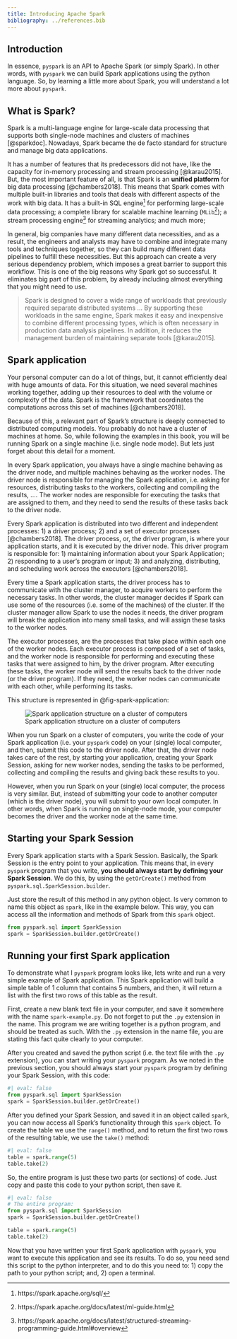 ```yaml
---
title: Introducing Apache Spark
bibliography: ../references.bib
---
```


## Introduction

In essence, `pyspark` is an API to Apache Spark (or simply Spark). In other words, with `pyspark` we can build Spark applications using the python language. So, by learning a little more about Spark, you will understand a lot more about `pyspark`.

<!-- ## What is Big Data? -->

<!-- The classical question: "how much big is big?" Even today, there is no clear definition to what "big data" is. But, the most accepted one is this: "big data is any data that we can no longer store, process or manage using traditional computing methods". In other words, big data is data whose volume, complexity or diversity makes it really hard or impossible to deal with this data on a single machine, like a desktop or a laptop. -->

<!-- Realize that, the meaning of "big" can vary in this matter. It is not only the volume (how much GB, TB or PB) of the data that can build a barrier. For example, maybe the velocity is the key issue here. A lot of companies (such as Google or Facebook) need to process data in real time, as it is being generated, so they need to think in terms of continuous flows and process, rather than storing and processing this data latter [@mitsloan2013]. In contrast, maybe the problem is that we need to deal with many different kinds of data at the same time, like videos, images and tree formats (i.e. XML and JSON like structures). -->

## What is Spark?

Spark is a multi-language engine for large-scale data processing that supports both single-node machines and clusters of machines [@sparkdoc]. Nowadays, Spark became the de facto standard for structure and manage big data applications.

It has a number of features that its predecessors did not have, like the capacity for in-memory processing and stream processing [@karau2015]. But, the most important feature of all, is that Spark is an **unified platform** for big data processing [@chambers2018]. This means that Spark comes with multiple built-in libraries and tools that deals with different aspects of the work with big data. It has a built-in SQL engine[^spark-1] for performing large-scale data processing; a complete library for scalable machine learning (`MLib`[^spark-2]); a stream processing engine[^spark-3] for streaming analytics; and much more;

[^spark-1]: https://spark.apache.org/sql/

[^spark-2]: https://spark.apache.org/docs/latest/ml-guide.html

[^spark-3]: https://spark.apache.org/docs/latest/structured-streaming-programming-guide.html#overview

In general, big companies have many different data necessities, and as a result, the engineers and analysts may have to combine and integrate many tools and techniques together, so they can build many different data pipelines to fulfill these necessities. But this approach can create a very serious dependency problem, which imposes a great barrier to support this workflow. This is one of the big reasons why Spark got so successful. It eliminates big part of this problem, by already including almost everything that you might need to use.

> Spark is designed to cover a wide range of workloads that previously required separate distributed systems ... By supporting these workloads in the same engine, Spark makes it easy and inexpensive to combine different processing types, which is often necessary in production data analysis pipelines. In addition, it reduces the management burden of maintaining separate tools [@karau2015].

## Spark application

Your personal computer can do a lot of things, but, it cannot efficiently deal with huge amounts of data. For this situation, we need several machines working together, adding up their resources to deal with the volume or complexity of the data. Spark is the framework that coordinates the computations across this set of machines [@chambers2018].

Because of this, a relevant part of Spark's structure is deeply connected to distributed computing models. You probably do not have a cluster of machines at home. So, while following the examples in this book, you will be running Spark on a single machine (i.e. single node mode). But lets just forget about this detail for a moment.

In every Spark application, you always have a single machine behaving as the driver node, and multiple machines behaving as the worker nodes. The driver node is responsible for managing the Spark application, i.e. asking for resources, distributing tasks to the workers, collecting and compiling the results, .... The worker nodes are responsible for executing the tasks that are assigned to them, and they need to send the results of these tasks back to the driver node.

Every Spark application is distributed into two different and independent processes: 1) a driver process; 2) and a set of executor processes [@chambers2018]. The driver process, or, the driver program, is where your application starts, and it is executed by the driver node. This driver program is responsible for: 1) maintaining information about your Spark Application; 2) responding to a user's program or input; 3) and analyzing, distributing, and scheduling work across the executors [@chambers2018].

Every time a Spark application starts, the driver process has to communicate with the cluster manager, to acquire workers to perform the necessary tasks. In other words, the cluster manager decides if Spark can use some of the resources (i.e. some of the machines) of the cluster. If the cluster manager allow Spark to use the nodes it needs, the driver program will break the application into many small tasks, and will assign these tasks to the worker nodes.

The executor processes, are the processes that take place within each one of the worker nodes. Each executor process is composed of a set of tasks, and the worker node is responsible for performing and executing these tasks that were assigned to him, by the driver program. After executing these tasks, the worker node will send the results back to the driver node (or the driver program). If they need, the worker nodes can communicate with each other, while performing its tasks.

This structure is represented in @fig-spark-application:

![Spark application structure on a cluster of computers](../Figures/spark-application.png){#fig-spark-application fig-align="center"}


When you run Spark on a cluster of computers, you write the code of your Spark application (i.e. your `pyspark` code) on your (single) local computer, and then, submit this code to the driver node. After that, the driver node takes care of the rest, by starting your application, creating your Spark Session, asking for new worker nodes, sending the tasks to be performed, collecting and compiling the results and giving back these results to you.

However, when you run Spark on your (single) local computer, the process is very similar. But, instead of submitting your code to another computer (which is the driver node), you will submit to your own local computer. In other words, when Spark is running on single-node mode, your computer becomes the driver and the worker node at the same time.

## Starting your Spark Session

Every Spark application starts with a Spark Session. Basically, the Spark Session is the entry point to your application. This means that, in every `pyspark` program that you write, **you should always start by defining your Spark Session**. We do this, by using the `getOrCreate()` method from `pyspark.sql.SparkSession.builder`. 

Just store the result of this method in any python object. Is very common to name this object as `spark`, like in the example below. This way, you can access all the information and methods of Spark from this `spark` object.

```python
from pyspark.sql import SparkSession
spark = SparkSession.builder.getOrCreate()
```


## Running your first Spark application

To demonstrate what I `pyspark` program looks like, lets write and run a very simple example of Spark application. This Spark application will build a simple table of 1 column that contains 5 numbers, and then, it will return a list with the first two rows of this table as the result.

First, create a new blank text file in your computer, and save it somewhere with the name `spark-example.py`. Do not forget to put the `.py` extension in the name. This program we are writing together is a python program, and should be treated as such. With the `.py` extension in the name file, you are stating this fact quite clearly to your computer.

After you created and saved the python script (i.e. the text file with the `.py` extension), you can start writing your `pyspark` program. As we noted in the previous section, you should always start your `pyspark` program by defining your Spark Session, with this code:

```python
#| eval: false
from pyspark.sql import SparkSession
spark = SparkSession.builder.getOrCreate()
```

After you defined your Spark Session, and saved it in an object called `spark`, you can now access all Spark's functionality through this `spark` object. To create the table we use the `range()` method, and to return the first two rows of the resulting table, we use the `take()` method:

```python
#| eval: false
table = spark.range(5)
table.take(2)
```

So, the entire program is just these two parts (or sections) of code. Just copy and paste this code to your python script, then save it.

```python
#| eval: false
# The entire program:
from pyspark.sql import SparkSession
spark = SparkSession.builder.getOrCreate()

table = spark.range(5)
table.take(2)
```

Now that you have written your first Spark application with `pyspark`, you want to execute this application and see its results. To do so, you need send this script to the python interpreter, and to do this you need to: 1) copy the path to your python script; and, 2) open a terminal.



